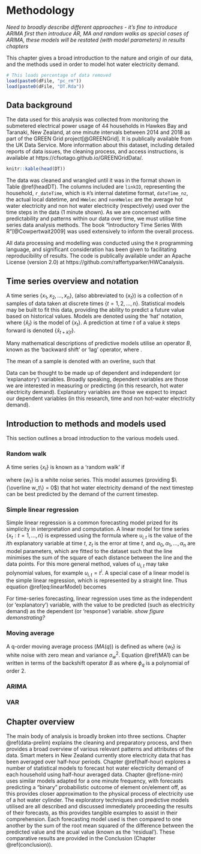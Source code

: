 # Methodology {#methodology}

_Need to broadly describe different approaches - it's fine to introduce ARIMA first then introduce AR, MA and random walks as special cases of ARIMA, these models will be restated (with model parameters) in results chapters_

This chapter gives a broad introduction to the nature and origin of our data, and the methods used in order to model hot water electricity demand.
<!-- Required to number equations in HTML files -->
<script type="text/x-mathjax-config">
MathJax.Hub.Config({
  TeX: { equationNumbers: { autoNumber: "AMS" } }
});
</script>

```r
# This loads percentage of data removed
load(paste0(dFile, "pc_rm"))
load(paste0(dFile, "DT.Rda"))
```

## Data background

The data used for this analysis was collected from monitoring the submetered electrical power usage of 44 households in Hawkes Bay and Taranaki, New Zealand, at one minute intervals between 2014 and 2018 as part of the GREEN Grid project[@GREENGrid]. It is publically available from the UK Data Service. More information about this dataset, including detailed reports of data issues, the cleaning process, and access instructions, is available at https://cfsotago.github.io/GREENGridData/.

```r
knitr::kable(head(DT))
```

The data was cleaned and wrangled until it was in the format shown in Table \@ref(headDT). The columns included are `linkID`, representing the household, `r_dateTime`, which is `R`'s internal datetime format, `dateTime_nz`, the actual local datetime, and `HWelec` and `nonHWelec` are the average hot water electricity and non hot water electricity (respectively) used over the time steps in the data (1 minute shown).
As we are concerned with predictability and patterns within our data over time, we must utilise time series data analysis methods. The book "Introductory Time Series With R"[@Cowpertwait2009] was used extensively to inform the overall process.

All data processing and modelling was conducted using the `R` programming language, and significant consideration has been given to facilitating reproducibility of results. The code is publically available under an Apache License (version 2.0) at https://github.com/raffertyparker/HWCanalysis.

## Time series overview and notation

A time series $\{x_1, x_2, ..., x_n\}$, (also abbreviated to $\{x_t\}$) is a collection of n samples of data taken at discrete times $\{t = 1,2,...,n\}$. Statistical models may be built to fit this data, providing the ability to predict a future value based on historical values. Models are denoted using the 'hat' notation, where $\{\hat x_t\}$ is the model of $\{x_t\}$. A prediction at time $t$ of a value $k$ steps forward is denoted $\{\hat x_{t+k | t}\}$.

Many mathematical descriptions of predictive models utilise an operator $B$, known as the 'backward shift' or 'lag' operator, where 
\begin{equation}
Bx_t = x_{t+1}
\end{equation}. 

The mean of a sample is denoted with an overline, such that

\begin{equation}
\overline x = \sum x_i/n
\end{equation}

Data can be thought to be made up of dependent and independent (or 'explanatory') variables. Broadly speaking, dependent variables are those we are interested in measuring or predicting (in this research, hot water electricity demand). Explanatory variables are those we expect to impact our dependent variables (in this research, time and non hot-water electricity demand).

## Introduction to methods and models used

This section outlines a broad introduction to the various models used.

### Random walk

A time series $\{x_t\}$ is known as a 'random walk' if 

\begin{equation}
x_t = x_{t+1} + w_t
\end{equation}
where $\{w_t\}$ is a white noise series. 
This model assumes (providing $\{\overline w_t\} = 0$) that hot water electricity demand of the next timestep can be best predicted by the demand of the current timestep.

### Simple linear regression

Simple linear regression is a common forecasting model prized for its simplicity in interpretation and computation.
A linear model for time series $\{x_t:t = 1,...,n\}$ is expressed using the formula
\begin{equation}\label{linearModel}
x_t = \alpha_0 + \alpha_1u_{1,t} + \alpha_2u_{2,t} + ... + \alpha_mu_{m,t} + z_t
\end{equation}
where $u_{i,t}$ is the value of the $i$th explanatory variable at time $t$, $z_t$ is the error at time $t$, and $\alpha_0, \alpha_1, ... , \alpha_n$ are model parameters, which are fitted to the dataset such that the line minimises the sum of the square of each distance between the line and the data points. For this more general method, values of $u_{i,t}$ may take polynomial values, for example $u_{i,t} = t^i$.
A special case of a linear model is the simple linear regression, which is represented by a straight line. Thus equation \@ref(eq:linearModel) becomes
\begin{equation}\label{simpleLinearRegression}
x_t = \alpha_0 + \alpha_1 t
\end{equation}

For time-series forecasting, linear regression uses time as the independent (or 'explanatory') variable, with the value to be predicted (such as electricity demand) as the dependent (or 'response') variable.  _show figure demonstrating?_

### Moving average

A q-order moving average process ($MA(q)$) is defined as
\begin{equation}\label{MA1}
x_t = w_t + \beta_1 w_{t-1} + ... + \beta_q w_{t-q}
\end{equation}
where $\{w_t\}$ is white noise with zero mean and variance $\sigma^2_w$. Equation \@ref(MA1) can be written in terms of the backshift operator $B$ as
\begin{equation}
x_t = (1 + \beta_1 B + \beta_2 B^2 + ... + \beta_q B^q)w_t = \phi_qBw_t
\end{equation}
where $\phi_q$ is a polynomial of order 2.

### ARIMA



### VAR

## Chapter overview

The main body of analysis is broadly broken into three sections. 
Chapter \@ref(data-prelim) explains the cleaning and preparatory process, and then provides a broad overview of various relevant patterns and attributes of the data. 
Smart meters in New Zealand currently store electricity data that has been averaged over half-hour periods. Chapter \@ref(half-hour) explores a number of statistical models to forecast hot water electricity demand of each household using half-hour averaged data. 
Chapter \@ref(one-min) uses similar models adapted for a one minute frequency, with forecasts predicting a "binary" probabilistic outcome of element on/element off, as this provides closer approximation to the physical process of electricity use of a hot water cylinder.
The exploratory techniques and predictive models utilised are all described and discussed immediately proceeding the results of their forecasts, as this provides tangible examples to assist in their comprehension.
Each forecasting model used is then compared to one another by the sum of the root mean squared of the difference between the predicted value and the acual value (known as the 'residual'). These comparative results are provided in the Conclusion (Chapter \@ref(conclusion)).

